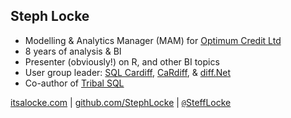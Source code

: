 ## Steph Locke
- Modelling & Analytics Manager (MAM) for [Optimum Credit Ltd]()
- 8 years of analysis & BI
- Presenter (obviously!) on R, and other BI topics
- User group leader: [SQL Cardiff](http://www.meetup.com/Cardiff-SQL-Server-User-Group), [CaRdiff](http://www.meetup.com/Cardiff-R-User-Group/), & [diff.Net](http://www.meetup.com/diff-NET/)
- Co-author of [Tribal SQL](http://tribalsql.com/)

[itsalocke.com](http://itsalocke.com) | [github.com/StephLocke](https://github.com/StephLocke) | [`@`SteffLocke](https://twitter.com/stefflocke)
